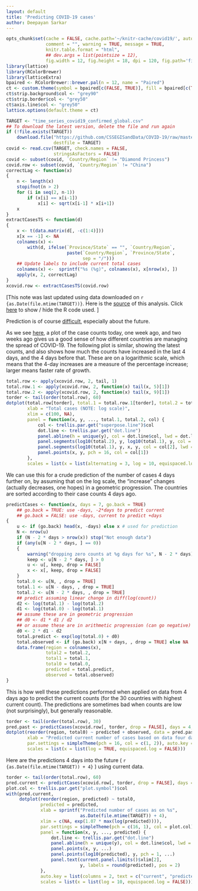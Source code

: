 ```yaml
---
layout: default
title: 'Predicting COVID-19 cases'
author: Deepayan Sarkar
---
```




```r
opts_chunk$set(cache = FALSE, cache.path='~/knitr-cache/covid19/', autodep = TRUE,
               comment = "", warning = TRUE, message = TRUE,
               knitr.table.format = "html",
			   ## dev.args = list(pointsize = 12),
               fig.width = 12, fig.height = 18, dpi = 120, fig.path='figures/prediction-')
library(lattice)
library(RColorBrewer)
library(latticeExtra)
bpaired <- RColorBrewer::brewer.pal(n = 12, name = "Paired")
ct <- custom.theme(symbol = bpaired[c(FALSE, TRUE)], fill = bpaired[c(TRUE, FALSE)])
ct$strip.background$col <- "grey90"
ct$strip.border$col <- "grey50"
ct$axis.line$col <- "grey50"
lattice.options(default.theme = ct)
```

```r
TARGET <- "time_series_covid19_confirmed_global.csv"
## To download the latest version, delete the file and run again
if (!file.exists(TARGET))
    download.file("https://github.com/CSSEGISandData/COVID-19/raw/master/csse_covid_19_data/csse_covid_19_time_series/time_series_covid19_confirmed_global.csv",
                  destfile = TARGET)
covid <- read.csv(TARGET, check.names = FALSE,
                  stringsAsFactors = FALSE)
covid <- subset(covid, `Country/Region` != "Diamond Princess")
covid.row <- subset(covid, `Country/Region` != "China")
correctLag <- function(x)
{
    n <- length(x)
    stopifnot(n > 2)
    for (i in seq(2, n-1))
        if (x[i] == x[i-1])
            x[i] <- sqrt(x[i-1] * x[i+1])
    x
}
extractCasesTS <- function(d)
{
    x <- t(data.matrix(d[, -c(1:4)]))
    x[x == -1] <- NA
    colnames(x) <-
        with(d, ifelse(`Province/State` == "", `Country/Region`,
                       paste(`Country/Region`, `Province/State`,
                             sep = "/")))
    ## Update labels to include current total cases
    colnames(x) <-  sprintf("%s (%g)", colnames(x), x[nrow(x), ])
    apply(x, 2, correctLag)
}
xcovid.row <- extractCasesTS(covid.row)
```


[This note was last updated using data downloaded on 
`r {as.Date(file.mtime(TARGET))}`. Here is the
[source](prediction.rmd) of this analysis. Click <a href="#"
data-toggle="collapse" data-target="div.sourceCode"
aria-expanded="true">here</a> to show / hide the R code used. ]


Prediction is of course
[difficult](https://quoteinvestigator.com/2013/10/20/no-predict/),
especially about the future.

As we see [here](doubling.html), a plot of the case counts today, one
week ago, and two weeks ago gives us a good sense of how different
countries are managing the spread of COVID-19. The following plot is
similar, showing the latest counts, and also shows how much the counts
have increased in the last 4 days, and the 4 days before that. These
are on a logarithmic scale, which means that the 4-day increases are a
measure of the percentage increase; larger means faster rate of
growth.


```r
total.row <- apply(xcovid.row, 2, tail, 1)
total.row.1 <- apply(xcovid.row, 2, function(x) tail(x, 5)[1])
total.row.2 <- apply(xcovid.row, 2, function(x) tail(x, 9)[1])
torder <- tail(order(total.row), 60)
dotplot(total.row[torder], total.1 = total.row.1[torder], total.2 = total.row.2[torder],
        xlab = "Total cases (NOTE: log scale)",
        xlim = c(100, NA),
        panel = function(x, y, ..., total.1, total.2, col) {
            col <- trellis.par.get("superpose.line")$col
            dot.line <- trellis.par.get("dot.line")
            panel.abline(h = unique(y), col = dot.line$col, lwd = dot.line$lwd)
            panel.segments(log10(total.2), y, log10(total.1), y, col = col[3], lwd = 2)
            panel.segments(log10(total.1), y, x, y, col = col[2], lwd = 3)
            panel.points(x, y, pch = 16, col = col[1])
        },
        scales = list(x = list(alternating = 3, log = 10, equispaced.log = FALSE)))
```

We can use this for a crude prediction of the number of cases 4 days
further on, by assuming that on the log scale, the "increase" changes
(actually decreases, one hopes) in a geometric progression. The
countries are sorted according to their case counts 4 days ago. 

```r
predictCases <- function(x, days = 7, go.back = TRUE)
    ## go.back = TRUE: use -days, -2*days to predict current
    ## go.back = FALSE: use -days, current to predict +days
{
    u <- if (go.back) head(x, -days) else x # used for prediction
    N <- nrow(u)
    if (N - 2 * days > nrow(x)) stop("Not enough data")
    if (any(u[N - 2 * days, ] == 0))
    {
        warning("dropping zero counts at %g days for %s", N - 2 * days)
        keep <- u[N - 2 * days, ] > 0
        u <- u[, keep, drop = FALSE]
        x <- x[, keep, drop = FALSE]
    }
    total.0 <- u[N, , drop = TRUE]
    total.1 <- u[N - days, , drop = TRUE]
    total.2 <- u[N - 2 * days, , drop = TRUE]
    ## predict assuming linear change in diff(log(count))
    d2 <- log(total.1) - log(total.2)
    d1 <- log(total.0) - log(total.1)
    ## assume these are in geometric progression
    ## d0 <- d1 * d1 / d2
    ## or assume these are in arithmetic progression (can go negative)
    d0 <- 2 * d1 - d2
    total.predict <- exp(log(total.0) + d0)
    total.observed <- if (go.back) x[N + days, , drop = TRUE] else NA
    data.frame(region = colnames(x),
               total2 = total.2,
               total1 = total.1,
               total0 = total.0,
               predicted = total.predict,
               observed = total.observed)
}
```

This is how well these predictions performed when applied on data from
4 days ago to predict the current counts (for the 30 countries with
highest current count). The predictions are sometimes bad when counts
are low (not surprisingly), but generally reasonable.


```r
torder <- tail(order(total.row), 30)
pred.past <- predictCases(xcovid.row[, torder, drop = FALSE], days = 4, go.back = TRUE)
dotplot(reorder(region, total0) ~ predicted + observed, data = pred.past,
        xlab = "Predicted current number of cases based on data four days ago",
        par.settings = simpleTheme(pch = 16, col = c(1, 2)), auto.key = list(columns = 2),
        scales = list(x = list(log = TRUE, equispaced.log = FALSE)))
```

Here are the predictions 4 days into the future (
`r {as.Date(file.mtime(TARGET)) + 4}`
) using current data.

```r
torder <- tail(order(total.row), 60)
pred.current <- predictCases(xcovid.row[, torder, drop = FALSE], days = 4, go.back = FALSE)
plot.col <- trellis.par.get("plot.symbol")$col
with(pred.current,
     dotplot(reorder(region, predicted) ~ total0,
             predicted = predicted,
             xlab = sprintf("Predicted number of cases as on %s",
                            as.Date(file.mtime(TARGET)) + 4),
             xlim = c(NA, exp(1.07 * max(log(predicted)))),
             par.settings = simpleTheme(pch = c(16, 1), col = plot.col), 
             panel = function(x, y, ..., predicted) {
                 dot.line <- trellis.par.get("dot.line")
                 panel.abline(h = unique(y), col = dot.line$col, lwd = dot.line$lwd)
                 panel.points(x, y, ...)
                 panel.points(log10(predicted), y, pch = 1, ...)
                 panel.text(current.panel.limits()$xlim[2],
                            y, labels = round(predicted), pos = 2)
             },
             auto.key = list(columns = 2, text = c("current", "predicted")),
             scales = list(x = list(log = 10, equispaced.log = FALSE))))
```

